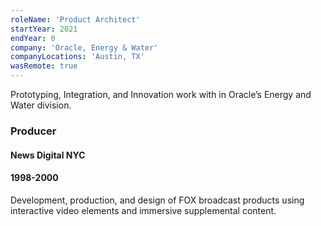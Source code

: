 ```yaml
---
roleName: 'Product Architect'
startYear: 2021
endYear: 0
company: 'Oracle, Energy & Water'
companyLocations: 'Austin, TX'
wasRemote: true
---
```

Prototyping, Integration, and Innovation work with in Oracle’s Energy and Water division.
### Producer
#### News Digital NYC
#### 1998-2000
Development, production, and design of FOX broadcast products using interactive video elements and immersive supplemental content.
